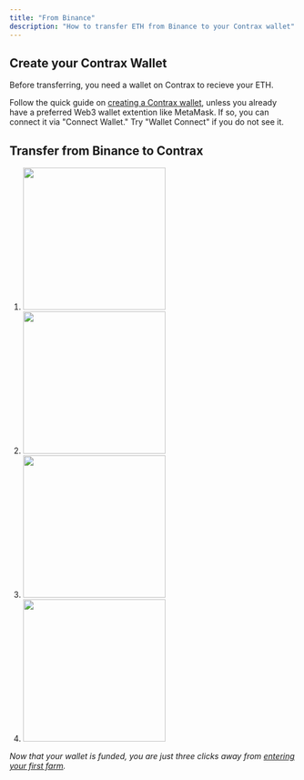 ```yaml
---
title: "From Binance"
description: "How to transfer ETH from Binance to your Contrax wallet"
---
```


## Create your Contrax Wallet

Before transferring, you need a wallet on Contrax to recieve your ETH.

Follow the quick guide on [creating a Contrax wallet](../start/wallet-setup), unless you already have a preferred Web3 wallet extention like MetaMask. If so, you can connect it via "Connect Wallet." Try "Wallet Connect" if you do not see it.

## Transfer from Binance to Contrax

1. <img height="250" width="250" src="/images/Binance/1.jpg" />
2. <img height="250" width="250" src="/images/Binance/2.jpg" />
3. <img height="250" width="250" src="/images/Binance/3.jpg" />
4. <img height="250" width="250" src="/images/Binance/4.jpg" />

_Now that your wallet is funded, you are just three clicks away from [entering your first farm](../contrax-dapp/farms)._
